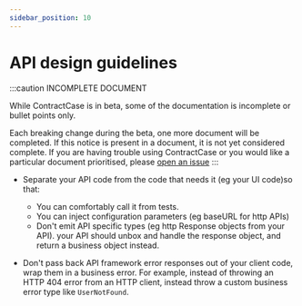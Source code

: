 ```yaml
---
sidebar_position: 10
---
```


# API design guidelines


:::caution INCOMPLETE DOCUMENT

While ContractCase is in beta, some of the documentation is incomplete or bullet points only.

Each breaking change during the beta, one more document will be completed. If this notice is present in a document, it is not yet considered complete. If you are having trouble using ContractCase or you would like a particular document prioritised, please [open an issue](https://github.com/case-contract-testing/case/issues/new)
:::


- Separate your API code from the code that needs it (eg your UI code)so that:
  - You can comfortably call it from tests.
  - You can inject configuration parameters (eg baseURL for http APIs)
  - Don't emit API specific types (eg http Response objects from your API).
    your API should unbox and handle the response object, and return a business object instead.

- Don't pass back API framework error responses out of your client code, wrap them in a business error. For example, instead of throwing an HTTP 404 error from an HTTP client, instead throw a custom business error type like `UserNotFound`.
